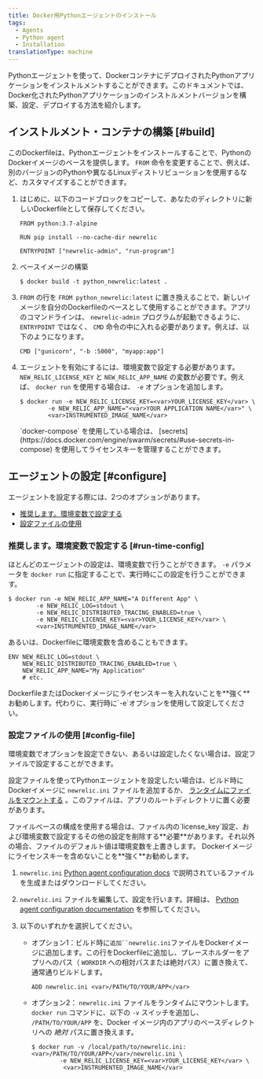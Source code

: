 ```yaml
---
title: Docker用Pythonエージェントのインストール
tags:
  - Agents
  - Python agent
  - Installation
translationType: machine
---
```


Pythonエージェントを使って、DockerコンテナにデプロイされたPythonアプリケーションをインストルメントすることができます。このドキュメントでは、Docker化されたPythonアプリケーションのインストルメントバージョンを構築、設定、デプロイする方法を紹介します。

## インストルメント・コンテナの構築 [#build]

このDockerfileは、Pythonエージェントをインストールすることで、PythonのDockerイメージのベースを提供します。 `FROM` 命令を変更することで、例えば、別のバージョンのPythonや異なるLinuxディストリビューションを使用するなど、カスタマイズすることができます。

1. はじめに、以下のコードブロックをコピーして、あなたのディレクトリに新しいDockerfileとして保存してください。

   ```
   FROM python:3.7-alpine

   RUN pip install --no-cache-dir newrelic

   ENTRYPOINT ["newrelic-admin", "run-program"]
   ```

2. ベースイメージの構築

   ```
   $ docker build -t python_newrelic:latest .
   ```

3. `FROM` の行を `FROM python_newrelic:latest` に置き換えることで、新しいイメージを自分のDockerfileのベースとして使用することができます。アプリのコマンドラインは、 `newrelic-admin` プログラムが起動できるように、 `ENTRYPOINT` ではなく、 `CMD` 命令の中に入れる必要があります。例えば、以下のようになります。

   ```
   CMD ["gunicorn", "-b :5000", "myapp:app"]
   ```

4. エージェントを有効にするには、環境変数で設定する必要があります。 `NEW_RELIC_LICENSE_KEY` と `NEW_RELIC_APP_NAME` の変数が必要です。例えば、 `docker run` を使用する場合は、 `-e` オプションを追加します。

   ```
   $ docker run -e NEW_RELIC_LICENSE_KEY=<var>YOUR_LICENSE_KEY</var> \
           -e NEW_RELIC_APP_NAME="<var>YOUR APPLICATION NAME</var>" \
           <var>INSTRUMENTED_IMAGE_NAME</var>
   ```

   <Callout variant="tip">
     `docker-compose` を使用している場合は、 [secrets](https://docs.docker.com/engine/swarm/secrets/#use-secrets-in-compose) を使用してライセンスキーを管理することができます。
   </Callout>

## エージェントの設定 [#configure]

エージェントを設定する際には、2つのオプションがあります。

* [推奨します。環境変数で設定する](#run-time-config)
* [設定ファイルの使用](#config-file)

### 推奨します。環境変数で設定する [#run-time-config]

ほとんどのエージェントの設定は、環境変数で行うことができます。 `-e` パラメータを `docker run` に指定することで、実行時にこの設定を行うことができます。

```
$ docker run -e NEW_RELIC_APP_NAME="A Different App" \
        -e NEW_RELIC_LOG=stdout \
        -e NEW_RELIC_DISTRIBUTED_TRACING_ENABLED=true \
        -e NEW_RELIC_LICENSE_KEY=<var>YOUR_LICENSE_KEY</var> \ 
        <var>INSTRUMENTED_IMAGE_NAME</var>
```

あるいは、Dockerfileに環境変数を含めることもできます。

```
ENV NEW_RELIC_LOG=stdout \
    NEW_RELIC_DISTRIBUTED_TRACING_ENABLED=true \
    NEW_RELIC_APP_NAME="My Application"
    # etc.
```

<Callout variant="important">
  DockerfileまたはDockerイメージにライセンスキーを入れないことを**強く**お勧めします。代わりに、実行時に`-e`オプションを使用して設定してください。
</Callout>

### 設定ファイルの使用 [#config-file]

環境変数でオプションを設定できない、あるいは設定したくない場合は、設定ファイルで設定することができます。

設定ファイルを使ってPythonエージェントを設定したい場合は、ビルド時にDockerイメージに `newrelic.ini` ファイルを追加するか、 [ランタイムにファイルをマウントする](https://docs.docker.com/storage/bind-mounts/) 。このファイルは、アプリのルートディレクトリに置く必要があります。

<Callout variant="important">
  ファイルベースの構成を使用する場合は、ファイル内の`license_key`設定、および環境変数で設定するその他の設定を削除する**必要**があります。それ以外の場合、ファイルのデフォルト値は環境変数を上書きします。 Dockerイメージにライセンスキーを含めないことを**強く**お勧めします。
</Callout>

1. `newrelic.ini` [Python agent configuration docs](/docs/agents/python-agent/configuration/python-agent-configuration#agent-configuration-file) で説明されているファイルを生成またはダウンロードしてください。

2. `newrelic.ini` ファイルを編集して、設定を行います。詳細は、 [Python agent configuration documentation](/docs/agents/python-agent/configuration/python-agent-configuration) を参照してください。

3. 以下のいずれかを選択してください。

   * オプション1：ビルド時に`追加``newrelic.ini`ファイルをDockerイメージに追加します。この行をDockerfileに追加し、プレースホルダーをアプリへのパス（ `WORKDIR` への相対パスまたは絶対パス）に置き換えて、通常通りビルドします。

     ```
     ADD newrelic.ini <var>/PATH/TO/YOUR/APP</var>
     ```

   * オプション2： `newrelic.ini` ファイルをランタイムにマウントします。 `docker run` コマンドに、以下の `-v` スイッチを追加し、 `/PATH/TO/YOUR/APP` を、Docker イメージ内のアプリのベースディレクトリへの _絶対_ パスに置き換えます。

     ```
     $ docker run -v /local/path/to/newrelic.ini:<var>/PATH/TO/YOUR/APP</var>/newrelic.ini \
             -e NEW_RELIC_LICENSE_KEY=<var>YOUR_LICENSE_KEY</var> \
              <var>INSTRUMENTED_IMAGE_NAME</var>
     ```